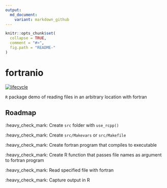 ```yaml
---
output:
  md_document:
    variant: markdown_github
---
```


<!-- README.md is generated from README.Rmd. Please edit that file -->

```r
knitr::opts_chunk$set(
  collapse = TRUE,
  comment = "#>",
  fig.path = "README-"
)
```

# fortranio

[![lifecycle](https://img.shields.io/badge/lifecycle-experimental-orange.svg)](https://www.tidyverse.org/lifecycle/#experimental)

`R` package demo of reading files in an arbitrary location with fortran 

## Roadmap

:heavy_check_mark: Create `src` folder with `use_rcpp()`

:heavy_check_mark: Create `src/Makevars` or `src/Makefile`

:heavy_check_mark: Create fortran program that compiles to executable

:heavy_check_mark: Create R function that passes file names as argument to fortran program

:heavy_check_mark: Read specified file with fortran

:heavy_check_mark: Capture output in R
